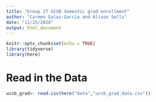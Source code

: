 ```yaml
---
title: "Group 27 UCSB domestic grad enrollment"
author: "Carmen Galaz-Garcia and Alison Sells"
date: "11/25/2020"
output: html_document
---
```


```r
knitr::opts_chunk$set(echo = TRUE)
library(tidyverse)
library(here)

```

# Read in the Data

```r
ucsb_grad<- read.csv(here("data","ucsb_grad_data.csv"))
```

